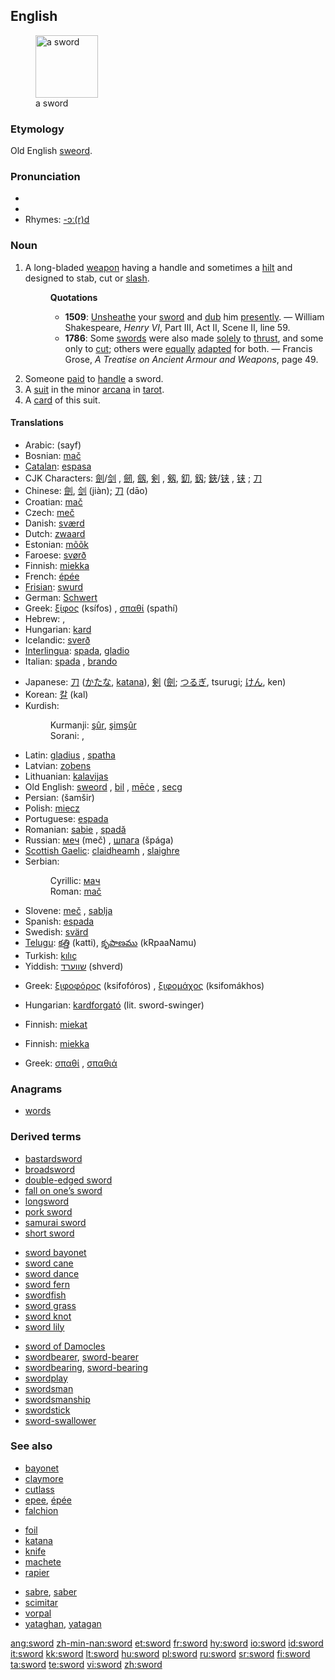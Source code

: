 {{wikipedia}}
==English==
[[Image:Estoque_1480_dC..jpg|thumb|right|100px|a sword]]

===Etymology===
Old English [[sweord]].

===Pronunciation===
*{{IPA|/sɔ:d/,/soʊrd/}}
*{{audio|en-us-sword.ogg|Audio (US)}}
*Rhymes: [[Rhymes:English:-ɔː(r)d|-ɔː(r)d]]

===Noun===
{{en-noun}}

# {{context|Weapon}} A long-bladed [[weapon]] having a handle and sometimes a [[hilt]] and designed to stab, cut or [[slash]]. <!-- This is encyclopedic: It was sheathed in a [[scabbard]]. It was originally a [[melée]] weapon that was used in serious combat, but now is mostly used in sports and for ceremonies, and is viewed as one of the most noble weapons.-->
#:'''Quotations'''
#:*'''1509''': [[Unsheathe]] your [[sword]] and [[dub]] him [[presently]]. &mdash; William Shakespeare, ''Henry VI'', Part III, Act II, Scene II, line 59.
#:*'''1786''': Some [[sword]]s were also made [[solely]] to [[thrust]], and some only to [[cut]]; others were [[equally]] [[adapt]]ed for both. &mdash; Francis Grose, ''A Treatise on Ancient Armour and Weapons'', page 49.
# Someone [[paid]] to [[handle]] a sword.
# A [[suit]] in the minor [[arcana]] in [[tarot]].
# A [[card]] of this suit.

====Translations====
{{trans-top|weapon}}
*Arabic: {{Arab|[[سيف]]}} (sayf) {{m}}
*Bosnian: [[mač]] {{m}}
*[[Catalan]]: [[espasa]] {{f}}
*CJK Characters: [[劍]]/[[剑]]<!-- (jiàn)-->, [[劒]], [[劔]], [[剣]]<!--ja simp-->, [[剱]], [[釖]], [[釼]]; [[鋏]]/[[铗]]<!-- (jiá)--><!--zh trad/ja-->, [[铗]]<!-- (jiá)--><!--zh simp-->; [[刀]]<!-- (dāo)-->
*Chinese: [[劍]], [[剑]] (jiàn); [[刀]] (dāo)
*Croatian: [[mač]] {{m}}
*Czech: [[meč]] {{m}}
*Danish: [[sværd]] {{g|Danish}}
*Dutch: [[zwaard]] {{n}}
*Estonian: [[mõõk]]
*Faroese: [[svørð]] {{n}}
*Finnish: [[miekka]]
*French: [[épée]] {{f}}
*[[Frisian]]: [[swurd]] {{n}}
*German: [[Schwert]] {{n}}
*Greek: [[ξίφος]] (ksífos) {{n}}, [[σπαθί]] (spathí) {{n}}
*Hebrew: {{he-translation|חרב|kherev}} {{m}}, {{he-translation|סיף|sayif}} {{m}}
*Hungarian: [[kard#Hungarian|kard]]
*Icelandic: [[sverð]] {{m}}
*[[Interlingua]]: [[spada]], [[gladio]]
*Italian: [[spada]] {{f}}, [[brando]] {{m}} {{italbrac|poetic}}
{{trans-mid}}
*Japanese: [[刀]] ([[かたな]], [[katana]]), [[剣]] ([[劍]]; [[つるぎ]], tsurugi; [[けん]], ken)
*Korean: [[칼]] (kal)
*Kurdish: 
*:Kurmanji: [[şûr]], [[şimşûr]] {{g|Kurdish}}
*:Sorani: {{t|ku|شمشێر|sc=KUchar|tr=shimshaer}}, {{t|ku|شێر|sc=KUchar|tr=shaer}}
*Latin: [[gladius]] {{m}}, [[spatha]] {{f}}
*Latvian: [[zobens]] {{m}}
*Lithuanian: [[kalavijas]] {{m}}
*Old English: [[sweord]] {{n}}, [[bil]] {{n}}, [[mece|mēċe]] {{m}}, [[secg]] {{m}}
*Persian: {{fa-Arab|[[شمشیر]]}} (šamšir)
*Polish: [[miecz]] {{m}}
*Portuguese: [[espada]] {{f}}
*Romanian: [[sabie]] {{f}}, [[spadă]] {{f}}
*Russian: [[меч]] (meč) {{m}}, [[шпага]] (špága) {{f}}
*[[Scottish Gaelic]]: [[claidheamh]] {{m}}, [[slaighre]] {{f}}
*Serbian:
*:Cyrillic: [[мач]] {{m}}
*:Roman: [[mač#Serbian|mač]] {{m}}
*Slovene: [[meč]] {{m}}, [[sablja]] {{f}}
*Spanish: [[espada]] {{f}}
*Swedish: [[svärd]] {{c}}
*[[Telugu]]: [[కత్తి]] (katti), [[కృపాణము]] (kRpaaNamu)
*Turkish: [[kılıç]]
*Yiddish: [[שווערד]] (shverd) {{f}}
{{trans-bottom}}

{{trans-top|one who handles a sword}}
*Greek: [[ξιφοφόρος]] (ksifofóros) {{m}}, [[ξιφομάχος]] (ksifomákhos) {{m}}
{{trans-mid}}
*Hungarian: [[kardforgató]] (lit. sword-swinger)
{{trans-bottom}}

{{trans-top|suit in tarot}}
*Finnish: [[miekat]] {{p}}
{{trans-mid}}
{{trans-bottom}}

{{trans-top|card of this suit}}
*Finnish: [[miekka]]
{{trans-mid}}
*Greek: [[σπαθί]] {{n}}, [[σπαθιά]] {{p}}
{{trans-bottom}}

===Anagrams===
*[[words]]

===Derived terms===
{{top3}}
*[[bastardsword]]
*[[broadsword]]
*[[double-edged sword]]
*[[fall on one's sword|fall on one’s sword]]
*[[longsword]]
*[[pork sword]]
*[[samurai sword]]
*[[short sword]]
{{mid3}}
*[[sword bayonet]]
*[[sword cane]]
*[[sword dance]]
*[[sword fern]]
*[[swordfish]]
*[[sword grass]]
*[[sword knot]]
*[[sword lily]]
{{mid3}}
*[[sword of Damocles]]
*[[swordbearer]], [[sword-bearer]]
*[[swordbearing]], [[sword-bearing]]
*[[swordplay]]
*[[swordsman]]
*[[swordsmanship]]
*[[swordstick]]
*[[sword-swallower]]
<!-- vorpal sword -->
{{bottom3}}

===See also===
{{top3}}
*[[bayonet]]
*[[claymore]]
*[[cutlass]]
*[[epee]], [[épée]]
*[[falchion]]
{{mid3}}
*[[foil]]
*[[katana]]
*[[knife]]
*[[machete]]
*[[rapier]]
{{mid3}}
*[[sabre]], [[saber]]
*[[scimitar]]
*[[vorpal]]
*[[yataghan]], [[yatagan]]
{{bottom3}}

[[ang:sword]]
[[zh-min-nan:sword]]
[[et:sword]]
[[fr:sword]]
[[hy:sword]]
[[io:sword]]
[[id:sword]]
[[it:sword]]
[[kk:sword]]
[[lt:sword]]
[[hu:sword]]
[[pl:sword]]
[[ru:sword]]
[[sr:sword]]
[[fi:sword]]
[[ta:sword]]
[[te:sword]]
[[vi:sword]]
[[zh:sword]]